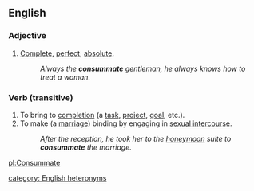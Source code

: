 ==English==

===Adjective===
# [[Complete]], [[perfect]], [[absolute]].  
#:''Always the '''consummate''' gentleman, he always knows how to treat a woman.''

===Verb (transitive)===
# To bring to [[completion]] (a [[task]], [[project]], [[goal]], etc.).
# To make (a [[marriage]]) binding by engaging in [[sexual intercourse]].  
#:''After the reception, he took her to the [[honeymoon]] suite to '''consummate''' the marriage.''

[[pl:Consummate]]

[[category: English heteronyms]]
